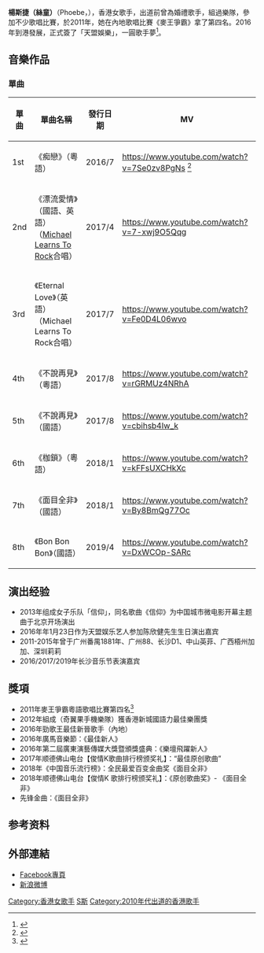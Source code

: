 {{藝人
| 姓名 = 楊斯捷（絲童）
| 類型 = 女歌手
| 圖片 =
| 出生日期 = {{birth date and age|1991|4|24}}
| 出生地 = {{CHN}}[[廣西|廣西]]
| 語言 = [[廣東話|廣東話]]、[[英語|英語]]、[[現代標準漢語|國語]]
| 籍貫 =
| 國籍 =
| 教育程度 =
| 母校 =
| 宗教信仰 =
| 出道日期 = {{Start date and age|2016|5|20}}
| 出道作 = 《痴戀》
| 活躍年代 = 2016年至今
| 唱片公司 = [[天盟娛樂|天盟娛樂]]（2016-2021）
| 經紀公司 = [[天盟娛樂|天盟娛樂]]（2016-2021）
| 網站 = http://www.skyteam.com.hk/
}}
'''楊斯捷（絲童）'''（Phoebe，{{bd|1991年|4月24日|catIdx=Y楊}}），香港女歌手，出道前曾為婚禮歌手，組過樂隊，參加不少歌唱比賽，於2011年，她在內地歌唱比賽《麥王爭霸》拿了第四名。2016年到港發展，正式簽了「天盟娛樂」，一圓歌手夢<ref>{{Cite web|url=http://news.ifensi.com/article-15-3814862-1.html|title=BINGO 杨斯捷破茧出道 孙耀威“献初次” - 粉丝网星闻|accessdate=2017-03-17|work=news.ifensi.com|language=zh-CN|archive-date=2021-03-08|archive-url=https://web.archive.org/web/20210308125435/http://news.ifensi.com/article-15-3814862-1.html|dead-url=no}}</ref>。

== 音樂作品 ==
=== 單曲 ===
{| class="wikitable"
|-
! 單曲 !! 單曲名稱 !! 發行日期 
!MV
|-
| 1st  || 《痴戀》（粵語） ||2016/7
|https://www.youtube.com/watch?v=7Se0zv8PgNs {{Wayback|url=https://www.youtube.com/watch?v=7Se0zv8PgNs |date=20170406160703 }}<ref>{{Cite news|url=http://hk.on.cc/hk/bkn/cnt/entertainment/20160909/bkn-20160909064223845-0909_00862_001.html|title=拍MV摸男神　楊斯捷一Take過嗌唔夠喉|newspaper=on.cc 東網|accessdate=2017-03-17|language=zh-hk|archive-date=2021-03-08|archive-url=https://web.archive.org/web/20210308125458/http://hk.on.cc/hk/bkn/cnt/entertainment/20160909/bkn-20160909064223845-0909_00862_001.html|dead-url=no}}</ref>
|-
| 2nd  || 《漂流愛情》（國語、英語）（[[Michael_Learns_To_Rock|Michael Learns To Rock]]合唱）||2017/4
|https://www.youtube.com/watch?v=7-xwj9O5Qqg {{Wayback|url=https://www.youtube.com/watch?v=7-xwj9O5Qqg |date=20210308125447 }}
|-
| 3rd  || 《Eternal Love》（英語）（Michael Learns To Rock合唱）||2017/7
|https://www.youtube.com/watch?v=Fe0D4L06wvo {{Wayback|url=https://www.youtube.com/watch?v=Fe0D4L06wvo |date=20210308125504 }}
|-
| 4th  || 《不說再見》（粵語）||2017/8
|https://www.youtube.com/watch?v=rGRMUz4NRhA {{Wayback|url=https://www.youtube.com/watch?v=rGRMUz4NRhA |date=20210308125449 }}
|-
| 5th  || 《不說再見》（國語）||2017/8
|https://www.youtube.com/watch?v=cbihsb4Iw_k {{Wayback|url=https://www.youtube.com/watch?v=cbihsb4Iw_k |date=20200610054904 }}
|-
| 6th  || 《枷鎖》（粵語）||2018/1
|https://www.youtube.com/watch?v=kFFsUXCHkXc {{Wayback|url=https://www.youtube.com/watch?v=kFFsUXCHkXc |date=20210308130612 }}
|-
| 7th  || 《面目全非》（國語）||2018/1
|https://www.youtube.com/watch?v=By8BmQg77Oc {{Wayback|url=https://www.youtube.com/watch?v=By8BmQg77Oc |date=20210308125524 }}
|-
| 8th  || 《Bon Bon Bon》（國語）||2019/4
|https://www.youtube.com/watch?v=DxWCOp-SARc {{Wayback|url=https://www.youtube.com/watch?v=DxWCOp-SARc |date=20210308125538 }}
|}

== 演出经验 ==
*2013年组成女子乐队「信仰」，同名歌曲《信仰》为中国城市微电影开幕主题曲于北京开场演出
*2016年年1月23日作为天盟娱乐艺人参加陈欣健先生生日演出嘉宾
*2011-2015年曾于广州番禺1881年、广州88、长沙D1、中山英菲、广西梧州加加、深圳莉莉
*2016/2017/2019年长沙音乐节表演嘉宾

==獎項==
* 2011年麥王爭霸粵語歌唱比賽第四名<ref>{{Cite web|url=http://ent.southcn.com/8/2012-01/13/content_36408146.htm|title=《麦王争霸》总决赛 杨斯捷止步四强 文娱频道 八卦 明星 美女 南方网|accessdate=2017-03-17|work=ent.southcn.com|archive-url=https://web.archive.org/web/20170317145308/http://ent.southcn.com/8/2012-01/13/content_36408146.htm|archive-date=2017-03-17|dead-url=yes}}</ref>
* 2012年組成（奇翼果手機樂隊）獲香港新城國語力最佳樂團獎
* 2016年勁歌王最佳新晉歌手（內地）
* 2016年廣馬音樂節：《最佳新人》 
* 2016年第二屆廣東演藝傳媒大獎暨頒獎盛典：《樂壇飛躍新人》
* 2017年顺德佛山电台【俊情K歌曲排行榜颁奖礼】：“最佳原创歌曲”
* 2018年《中国音乐流行榜》：全民最爱百变金曲奖《面目全非》
* 2018年顺德佛山电台【俊情K 歌排行榜颁奖礼】：《原创歌曲奖》- 《面目全非》 
* 先锋金曲：《面目全非》

== 参考资料 ==
{{reflist}}

== 外部連結 ==
* [https://www.facebook.com/phoebeyangsijie/ Facebook專頁]
* [http://weibo.com/phoebeysj?refer_flag=1001030001_&nick=%E6%9D%A8%E6%96%AF%E6%8D%B7Phoebe 新浪微博]
{{DEFAULTSORT:yeung}}
[[Category:香港女歌手|Category:香港女歌手]]
[[Category:楊姓|S斯]]
[[Category:2010年代出道的香港歌手|Category:2010年代出道的香港歌手]]